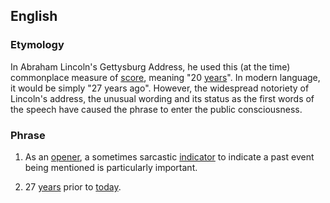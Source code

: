 {{Wikipedia|Gettysburg Address}}
==English==
===Etymology===
In Abraham Lincoln's Gettysburg Address, he used this (at the time) commonplace measure of [[score]], meaning "20 [[year]]s". In modern language, it would be simply "27 years ago". However, the widespread notoriety of Lincoln's address, the unusual wording and its status as the first words of the speech have caused the phrase to enter the public consciousness.

===Phrase===
#{{idiomatic}} As an [[opener]], a sometimes sarcastic [[indicator]] to indicate a past event being mentioned is particularly important.
#{{literally}}{{obsolete}} 27 [[year]]s prior to [[today]].